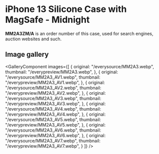 
# iPhone 13 Silicone Case with MagSafe - Midnight

<Callout type='info' emoji='👉🏻'>**MM2A3ZM/A** is an order number of this case, used for search engines, auction websites and such.</Callout>

## Image gallery

<GalleryComponent
    images={[
      {
        original: "/everysource/MM2A3.webp",
        thumbnail: "/everypreview/MM2A3.webp",
      },
      {
        original: "/everysource/MM2A3_AV1.webp",
        thumbnail: "/everypreview/MM2A3_AV1.webp",
      },
      {
        original: "/everysource/MM2A3_AV2.webp",
        thumbnail: "/everypreview/MM2A3_AV2.webp",
      },
      {
        original: "/everysource/MM2A3_AV3.webp",
        thumbnail: "/everypreview/MM2A3_AV3.webp",
      },
      {
        original: "/everysource/MM2A3_AV4.webp",
        thumbnail: "/everypreview/MM2A3_AV4.webp",
      },
      {
        original: "/everysource/MM2A3_AV5.webp",
        thumbnail: "/everypreview/MM2A3_AV5.webp",
      },
      {
        original: "/everysource/MM2A3_AV6.webp",
        thumbnail: "/everypreview/MM2A3_AV6.webp",
      },
      {
        original: "/everysource/MM2A3_AV7.webp",
        thumbnail: "/everypreview/MM2A3_AV7.webp",
      }
    ]}
  />
